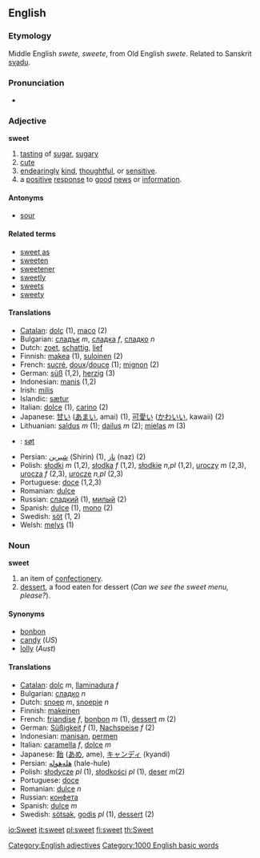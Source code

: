 ==English==

{{rank|wrote|chief|company|605|sweet|duty|heavy|single}}

===Etymology===
Middle English ''swete, sweete'', from Old English ''swete''. Related to Sanskrit [[svadu]].
=== Pronunciation ===
*{{IPA|[swiːt]}}

=== Adjective ===
'''sweet'''

# [[tasting]] of [[sugar]], [[sugary]]
# [[cute]]
# [[endearing]]ly [[kind]], [[thoughtful]], or [[sensitive]].
# a [[positive]] [[response]] to [[good]] [[news]] or [[information]].
==== Antonyms ====
*[[sour]]

==== Related terms ====
*[[sweet as]]
*[[sweeten]]
*[[sweetener]]
*[[sweetly]]
*[[sweets]]
*[[sweety]]

==== Translations ====
*[[Catalan]]: [[dolç]] (1), [[maco]] (2)
*Bulgarian: [[сладък]] ''m'', [[сладка]] ''f'', [[сладко]] ''n''
*Dutch: [[zoet]], [[schattig]], [[lief]]
*Finnish: [[makea]] (1), [[suloinen]] (2)
*French: [[sucré]], [[doux]]/[[douce]] (1); [[mignon]] (2)
*German: [[süß]] (1,2), [[herzig]] (3)
*Indonesian: [[manis]] (1,2)
*Irish: [[milis]]
*Islandic: [[sætur]]
*Italian: [[dolce]] (1), [[carino]] (2)
*Japanese: [[甘い]] ([[あまい]], amai) (1), [[可愛い]] ([[かわいい]], kawaii) (2)
*Lithuanian: [[saldus]] ''m'' (1); [[dailus]] ''m'' (2); [[mielas]] ''m'' (3)
* {{no}} : [[søt]] 
*Persian: [[شیرین]] (Shirin) (1), [[ناز]] (naz) (2) 
*Polish: [[słodki]] ''m'' (1,2), [[słodka]] ''f'' (1,2), [[słodkie]] ''n,pl'' (1,2), [[uroczy]] ''m'' (2,3), [[urocza]] ''f'' (2,3), [[urocze]] ''n,pl'' (2,3)
*Portuguese: [[doce]] (1,2,3)
*Romanian: [[dulce]]
*Russian: [[сладкий]] (1), [[милый]] (2)
*Spanish: [[dulce]] (1), [[mono]] (2)
*Swedish: [[söt]] (1, 2)
*Welsh: [[melys]] (1)

=== Noun ===
'''sweet'''

# an item of [[confectionery]].
# [[dessert]], a food eaten for dessert (''Can we see the sweet menu, please?'').

==== Synonyms ====
*[[bonbon]]
*[[candy]] (''US'')
*[[lolly]] (''Aust'')

==== Translations ====
*[[Catalan]]: [[dolç]] ''m'', [[llaminadura]] ''f''
*Bulgarian: [[сладко]] ''n''
*Dutch: [[snoep]] ''m'', [[snoepje]] ''n''
*Finnish: [[makeinen]]
*French: [[friandise]] ''f'', [[bonbon]] ''m'' (1), [[dessert]] ''m'' (2)
*German: [[Süßigkeit]] ''f'' (1), [[Nachspeise]] ''f'' (2)
*Indonesian: [[manisan]], [[permen]]
*Italian: [[caramella]] ''f'', [[dolce]] ''m''
*Japanese: [[飴]] ([[あめ]], ame), [[キャンディ]] (kyandi)
*Persian: [[هله‌هوله]] (hale-hule)
*Polish: [[słodycze]] ''pl'' (1), [[słodkości]] ''pl'' (1), [[deser]] ''m''(2)
*Portuguese: [[doce]]
*Romanian: [[dulce]] ''n''
*Russian: [[конфета]]
*Spanish: [[dulce]] ''m''
*Swedish: [[sötsak]], [[godis]] ''pl'' (1), [[dessert]] (2)

[[Category:English adjectives]]
[[Category:1000 English basic words]]

[[io:Sweet]]
[[it:sweet]]
[[pl:sweet]]
[[fi:sweet]]
[[th:Sweet]]
